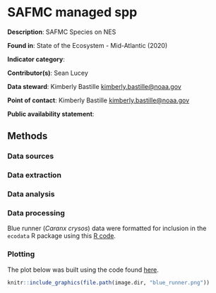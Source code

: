 # SAFMC managed spp

**Description**: SAFMC Species on NES

**Found in**: State of the Ecosystem - Mid-Atlantic (2020)

**Indicator category**: 

**Contributor(s)**: Sean Lucey
  
**Data steward**: Kimberly Bastille <kimberly.bastille@noaa.gov>
  
**Point of contact**: Kimberly Bastille <kimberly.bastille@noaa.gov>
  
**Public availability statement**: 

## Methods


### Data sources


### Data extraction 


### Data analysis


### Data processing

Blue runner (*Caranx crysos*) data were formatted for inclusion in the `ecodata` R package using this [R code](https://github.com/NOAA-EDAB/ecodata/blob/master/data-raw/get_blue_runner.R). 

### Plotting

The plot below was built using the code found
[here](https://github.com/NOAA-EDAB/ecodata/blob/master/chunk-scripts/macrofauna.Rmd-blue-runner.R). 


```{r , eval = T, fig.cap= "South Atlantic species Blue Runner Presence on the Northeast Shelf.", fig.width= 5}

knitr::include_graphics(file.path(image.dir, "blue_runner.png"))
```